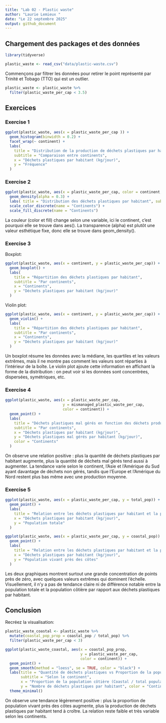 ```yaml
---
title: "Lab 02 - Plastic waste"
author: "Laurie Lemieux "
date: "Le 22 septembre 2025"
output: github_document
---
```


## Chargement des packages et des données

```r
library(tidyverse) 
```

```r
plastic_waste <- read_csv("data/plastic-waste.csv")
```

Commençons par filtrer les données pour retirer le point représenté par Trinité et Tobago (TTO) qui est un outlier.

```r
plastic_waste <- plastic_waste %>%
  filter(plastic_waste_per_cap < 3.5)
```


## Exercices

### Exercise 1

```r
ggplot(plastic_waste, aes(x = plastic_waste_per_cap )) +
  geom_histogram(binwidth = 0.2) +
  facet_wrap(~ continent) + 
  labs(
    title = "Distribution de la production de déchets plastiques par habitant",
    subtitle = "Comparaison entre continents",
    x = "Déchets plastiques par habitant (kg/jour)",
    y = "Fréquence"
  )
```

### Exercise 2

```r
ggplot(plastic_waste, aes(x = plastic_waste_per_cap, color = continent, fill = continent )) + 
  geom_density(alpha = 0.3) +
  labs( title = "Distribution des déchets plastiques par habitant", subtitle = "Par continents", x = "Déchets plastiques par habitant (kg/jour)", y = "Densité")+
  scale_color_discrete(name = "Continents") +
  scale_fill_discrete(name = "Continents")
```

La couleur (color et fill) change selon une variable, ici le continent, c’est pourquoi elle se trouve dans aes(). La transparence (alpha) est plutôt une valeur esthétique fixe, donc elle se trouve dans geom_density(). 

### Exercise 3

Boxplot:

```r
ggplot(plastic_waste, aes(x = continent, y = plastic_waste_per_cap)) +
  geom_boxplot() +
  labs(
    title = "Répartition des déchets plastiques par habitant", 
    subtitle = "Par continents", 
    x = "Continents",
    y = "Déchets plastiques par habitant (kg/jour)"
  )
```

Violin plot:

```r
ggplot(plastic_waste, aes(x = continent, y = plastic_waste_per_cap)) +
  geom_violin() +
  labs(
    title = "Répartition des déchets plastiques par habitant",
    subtitle = "Par continents",
    x = "Continents",
    y = "Déchets plastiques par habitant (kg/jour)"
  )
```

Un boxplot résume les données avec la médiane, les quartiles et les valeurs extrêmes, mais il ne montre pas comment les valeurs sont réparties à l’intérieur de la boîte. Le violin plot ajoute cette information en affichant la forme de la distribution : on peut voir si les données sont concentrées, dispersées, symétriques, etc. 

### Exercise 4


```r
ggplot(plastic_waste, aes(x = plastic_waste_per_cap,  
                          y = mismanaged_plastic_waste_per_cap, 
                          color = continent)) + 
  geom_point() +
  labs(
    title = "Déchets plastiques mal gérés en fonction des déchets produits",
    subtitle = "Par continents",
    x = "Déchets plastiques par habitant (kg/jour)",
    y = "Déchets plastiques mal gérés par habitant (kg/jour)",
    color = "Continents"
  )
```

On observe une relation positive : plus la quantité de déchets plastiques par habitant augmente, plus la quantité de déchets mal gérés tend aussi à augmenter. La tendance varie selon le continent, l’Asie et l’Amérique du Sud ayant davantage de déchets non gérés, tandis que l’Europe et l’Amérique du Nord restent plus bas même avec une production moyenne.

### Exercise 5


```r
ggplot(plastic_waste, aes(x = plastic_waste_per_cap, y = total_pop)) + 
  geom_point() +
  labs(
    title = "Relation entre les déchets plastiques par habitant et la population totale",
    x = "Déchets plastiques par habitant (kg/jour)",
    y = "Population totale"
  )
```

```r
ggplot(plastic_waste, aes(x = plastic_waste_per_cap, y = coastal_pop)) + 
  geom_point() +
  labs(
    title = "Relation entre les déchets plastiques par habitant et la population côtière",
    x = "Déchets plastiques par habitant (kg/jour)",
    y = "Population vivant près des côtes"
  )
```

Les deux graphiques montrent surtout une grande concentration de points près de zéro, avec quelques valeurs extrêmes qui dominent l’échelle. Visuellement, il n’y a pas de tendance claire ni de différence notable entre la population totale et la population côtière par rapport aux déchets plastiques par habitant.

## Conclusion

Recréez la visualisation:

```r
plastic_waste_coastal <- plastic_waste %>% 
  mutate(coastal_pop_prop = coastal_pop / total_pop) %>% 
  filter(plastic_waste_per_cap < 3)

ggplot(plastic_waste_coastal, aes(x = coastal_pop_prop, 
                                  y = plastic_waste_per_cap, 
                                  color = continent)) +
  geom_point() +
  geom_smooth(method = "loess", se = TRUE, color = "black") +
  labs(title = "Quantité de déchets plastiques vs Proportion de la population côtière",
       subtitle = "Selon le continent",
       x = "Proportion de la population côtière (Coastal / total population)",
       y = "Nombre de déchets plastiques par habitant", color = "Continent") +
  theme_minimal()
```
On observe une tendance légèrement positive : plus la proportion de population vivant près des côtes augmente, plus la production de déchets plastiques par habitant tend à croître. La relation reste faible et très variable selon les continents. 
